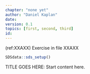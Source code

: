 ```yaml
---
chapter: "none yet"
author: "Daniel Kaplan"
date: 
version: 0.1
topics: [first, second, third]
id: 
---
```


(ref:XXAXX) Exercise in file XXAXX

```r
SDSdata::sds_setup()
```

TITLE GOES HERE: Start content here.


```r

```

```r

```
